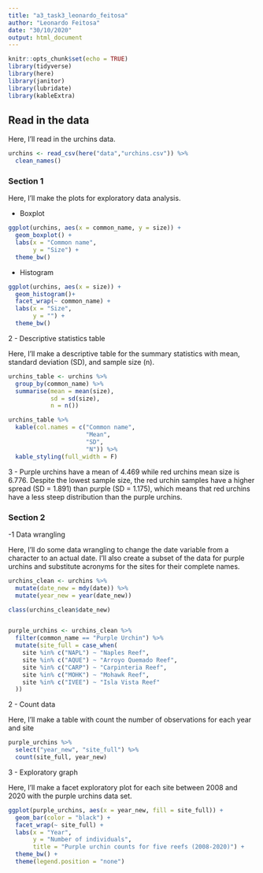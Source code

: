 ```yaml
---
title: "a3_task3_leonardo_feitosa"
author: "Leonardo Feitosa"
date: "30/10/2020"
output: html_document
---
```


```r
knitr::opts_chunk$set(echo = TRUE)
library(tidyverse)
library(here)
library(janitor)
library(lubridate)
library(kableExtra)
```

## Read in the data

Here, I'll read in the urchins data.

```r
urchins <- read_csv(here("data","urchins.csv")) %>% 
  clean_names()
```

### Section 1

Here, I'll make the plots for exploratory data analysis.

- Boxplot

```r
ggplot(urchins, aes(x = common_name, y = size)) +
  geom_boxplot() +
  labs(x = "Common name",
       y = "Size") +
  theme_bw()
```


- Histogram

```r
ggplot(urchins, aes(x = size)) +
  geom_histogram()+
  facet_wrap(~ common_name) +
  labs(x = "Size",
       y = "") +
  theme_bw()
```

2 - Descriptive statistics table

Here, I'll make a descriptive table for the summary statistics with mean, standard deviation (SD), and sample size (n).

```r
urchins_table <- urchins %>% 
  group_by(common_name) %>% 
  summarise(mean = mean(size),
            sd = sd(size),
            n = n())

urchins_table %>% 
  kable(col.names = c("Common name",
                      "Mean",
                      "SD",
                      "N")) %>% 
  kable_styling(full_width = F)
```

3 - Purple urchins have a mean of 4.469 while red urchins mean size is 6.776. Despite the lowest sample size, the red urchin samples have a higher spread (SD = 1.891) than purple (SD = 1.175), which means that red urchins have a less steep distribution than the purple urchins.


### Section 2

-1 Data wrangling

Here, I'll do some data wrangling to change the date variable from a character to an actual date. I'll also create a subset of the data for purple urchins and substitute acronyms for the sites for their complete names.

```r
urchins_clean <- urchins %>% 
  mutate(date_new = mdy(date)) %>% 
  mutate(year_new = year(date_new))

class(urchins_clean$date_new)


purple_urchins <- urchins_clean %>% 
  filter(common_name == "Purple Urchin") %>% 
  mutate(site_full = case_when(
    site %in% c("NAPL") ~ "Naples Reef",
    site %in% c("AQUE") ~ "Arroyo Quemado Reef",
    site %in% c("CARP") ~ "Carpinteria Reef",
    site %in% c("MOHK") ~ "Mohawk Reef",
    site %in% c("IVEE") ~ "Isla Vista Reef"
  ))  
```

2 - Count data

Here, I'll make a table with count the number of observations for each year and site

```r
purple_urchins %>% 
  select("year_new", "site_full") %>% 
  count(site_full, year_new)
```

3 - Exploratory graph

Here, I'll make a facet exploratory plot for each site between 2008 and 2020 with the purple urchins data set.

```r
ggplot(purple_urchins, aes(x = year_new, fill = site_full)) +
  geom_bar(color = "black") +
  facet_wrap(~ site_full) +
  labs(x = "Year",
       y = "Number of individuals",
       title = "Purple urchin counts for five reefs (2008-2020)") +
  theme_bw() +
  theme(legend.position = "none")
```






















